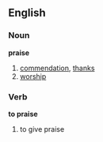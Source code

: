 ==English==

===Noun===
'''praise'''

#[[commend]]ation, [[thanks]]
#[[worship]]


===Verb===
'''to praise'''
#to give praise